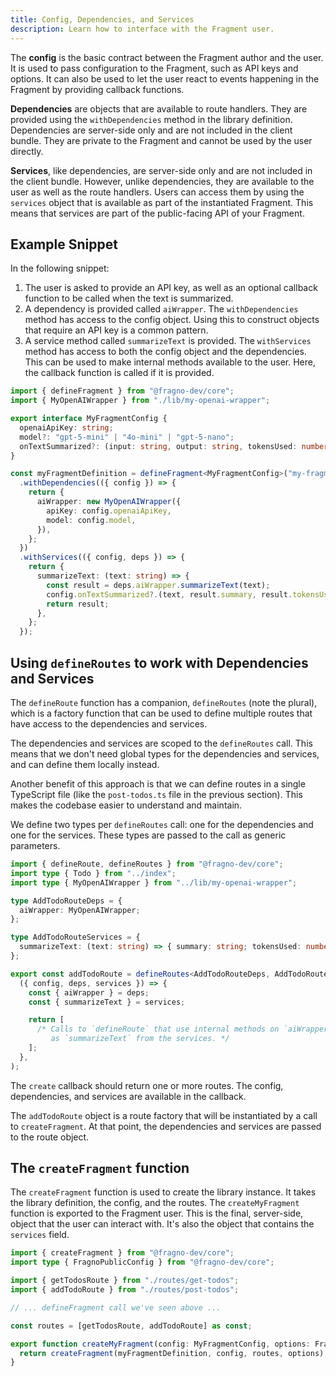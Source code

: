 ```yaml
---
title: Config, Dependencies, and Services
description: Learn how to interface with the Fragment user.
---
```


The **config** is the basic contract between the Fragment author and the user. It is used to pass
configuration to the Fragment, such as API keys and options. It can also be used to let the user
react to events happening in the Fragment by providing callback functions.

**Dependencies** are objects that are available to route handlers. They are provided using the
`withDependencies` method in the library definition. Dependencies are server-side only and are not
included in the client bundle. They are private to the Fragment and cannot be used by the user
directly.

**Services**, like dependencies, are server-side only and are not included in the client bundle.
However, unlike dependencies, they are available to the user as well as the route handlers. Users
can access them by using the `services` object that is available as part of the instantiated
Fragment. This means that services are part of the public-facing API of your Fragment.

## Example Snippet

In the following snippet:

1. The user is asked to provide an API key, as well as an optional callback function to be called
   when the text is summarized.
2. A dependency is provided called `aiWrapper`. The `withDependencies` method has access to the
   config object. Using this to construct objects that require an API key is a common pattern.
3. A service method called `summarizeText` is provided. The `withServices` method has access to both
   the config object and the dependencies. This can be used to make internal methods available to
   the user. Here, the callback function is called if it is provided.

```typescript title="src/index.ts"
import { defineFragment } from "@fragno-dev/core";
import { MyOpenAIWrapper } from "./lib/my-openai-wrapper";

export interface MyFragmentConfig {
  openaiApiKey: string;
  model?: "gpt-5-mini" | "4o-mini" | "gpt-5-nano";
  onTextSummarized?: (input: string, output: string, tokensUsed: number) => void;
}

const myFragmentDefinition = defineFragment<MyFragmentConfig>("my-fragment")
  .withDependencies(({ config }) => {
    return {
      aiWrapper: new MyOpenAIWrapper({
        apiKey: config.openaiApiKey,
        model: config.model,
      }),
    };
  })
  .withServices(({ config, deps }) => {
    return {
      summarizeText: (text: string) => {
        const result = deps.aiWrapper.summarizeText(text);
        config.onTextSummarized?.(text, result.summary, result.tokensUsed);
        return result;
      },
    };
  });
```

## Using `defineRoutes` to work with Dependencies and Services

The `defineRoute` function has a companion, `defineRoutes` (note the plural), which is a factory
function that can be used to define multiple routes that have access to the dependencies and
services.

The dependencies and services are scoped to the `defineRoutes` call. This means that we don't need
global types for the dependencies and services, and can define them locally instead.

Another benefit of this approach is that we can define routes in a single TypeScript file (like the
`post-todos.ts` file in the previous section). This makes the codebase easier to understand and
maintain.

We define two types per `defineRoutes` call: one for the dependencies and one for the services.
These types are passed to the call as generic parameters.

```typescript title="routes/post-todos.ts"
import { defineRoute, defineRoutes } from "@fragno-dev/core";
import type { Todo } from "../index";
import type { MyOpenAIWrapper } from "../lib/my-openai-wrapper";

type AddTodoRouteDeps = {
  aiWrapper: MyOpenAIWrapper;
};

type AddTodoRouteServices = {
  summarizeText: (text: string) => { summary: string; tokensUsed: number };
};

export const addTodoRoute = defineRoutes<AddTodoRouteDeps, AddTodoRouteServices>().create(
  ({ config, deps, services }) => {
    const { aiWrapper } = deps;
    const { summarizeText } = services;

    return [
      /* Calls to `defineRoute` that use internal methods on `aiWrapper` or public methods such
         as `summarizeText` from the services. */
    ];
  },
);
```

The `create` callback should return one or more routes. The config, dependencies, and services are
available in the callback.

The `addTodoRoute` object is a route factory that will be instantiated by a call to
`createFragment`. At that point, the dependencies and services are passed to the route object.

## The `createFragment` function

The `createFragment` function is used to create the library instance. It takes the library
definition, the config, and the routes. The `createMyFragment` function is exported to the Fragment
user. This is the final, server-side, object that the user can interact with. It's also the object
that contains the `services` field.

```typescript title="src/index.ts"
import { createFragment } from "@fragno-dev/core";
import type { FragnoPublicConfig } from "@fragno-dev/core";

import { getTodosRoute } from "./routes/get-todos";
import { addTodoRoute } from "./routes/post-todos";

// ... defineFragment call we've seen above ...

const routes = [getTodosRoute, addTodoRoute] as const;

export function createMyFragment(config: MyFragmentConfig, options: FragnoPublicConfig = {}) {
  return createFragment(myFragmentDefinition, config, routes, options);
}
```
